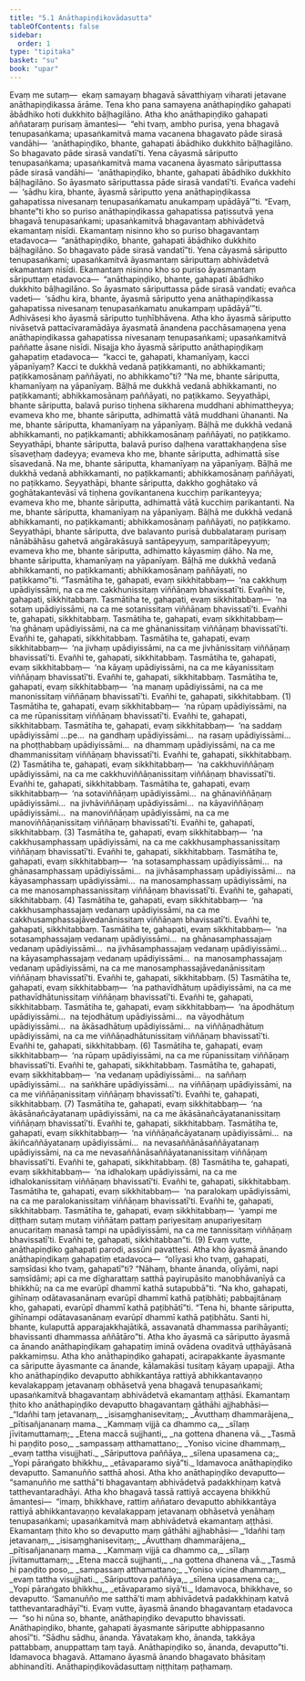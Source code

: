 ```yaml
---
title: "5.1 Anāthapiṇḍikovādasutta"
tableOfContents: false
sidebar:
  order: 1
type: "tipitaka"
basket: "su"
book: "upar"
---
```



<DynamicBreadcrumb />

<Division number="383" book="upar" bookNo="11" page="301">

<Paragraph number="1103" book="upar">
Evaṃ me sutaṃ—  ekaṃ samayaṃ bhagavā sāvatthiyaṃ viharati jetavane anāthapiṇḍikassa ārāme. Tena kho pana samayena anāthapiṇḍiko gahapati ābādhiko hoti dukkhito bāḷhagilāno. Atha kho anāthapiṇḍiko gahapati aññataraṃ purisaṃ āmantesi—  “ehi tvaṃ, ambho purisa, yena bhagavā tenupasaṅkama; upasaṅkamitvā mama vacanena bhagavato pāde sirasā vandāhi—  ‘anāthapiṇḍiko, bhante, gahapati ābādhiko dukkhito bāḷhagilāno. So bhagavato pāde sirasā vandatī’ti. Yena cāyasmā sāriputto tenupasaṅkama; upasaṅkamitvā mama vacanena āyasmato sāriputtassa pāde sirasā vandāhi—  ‘anāthapiṇḍiko, bhante, gahapati ābādhiko dukkhito bāḷhagilāno. So āyasmato sāriputtassa pāde sirasā vandatī’ti. Evañca vadehi—  ‘sādhu kira, bhante, āyasmā sāriputto yena anāthapiṇḍikassa gahapatissa nivesanaṃ tenupasaṅkamatu anukampaṃ upādāyā’”ti.
</Paragraph>

<Paragraph number="1104" book="upar">
“Evaṃ, bhante”ti kho so puriso anāthapiṇḍikassa gahapatissa paṭissutvā yena bhagavā tenupasaṅkami; upasaṅkamitvā bhagavantaṃ abhivādetvā ekamantaṃ nisīdi. Ekamantaṃ nisinno kho so puriso bhagavantaṃ etadavoca—  “anāthapiṇḍiko, bhante, gahapati ābādhiko dukkhito bāḷhagilāno. So bhagavato pāde sirasā vandatī”ti. Yena cāyasmā sāriputto tenupasaṅkami; upasaṅkamitvā āyasmantaṃ sāriputtaṃ abhivādetvā ekamantaṃ nisīdi. Ekamantaṃ nisinno kho so puriso āyasmantaṃ sāriputtaṃ etadavoca—  “anāthapiṇḍiko, bhante, gahapati ābādhiko dukkhito bāḷhagilāno. So āyasmato sāriputtassa pāde sirasā vandati; evañca vadeti—  ‘sādhu kira, bhante, āyasmā sāriputto yena anāthapiṇḍikassa gahapatissa nivesanaṃ tenupasaṅkamatu anukampaṃ upādāyā’”ti. Adhivāsesi kho āyasmā sāriputto tuṇhībhāvena.
</Paragraph>

</Division>
<Division number="384" book="upar" bookNo="11" page="302">

<Paragraph number="1105" book="upar">
Atha kho āyasmā sāriputto nivāsetvā pattacīvaramādāya āyasmatā ānandena pacchāsamaṇena yena anāthapiṇḍikassa gahapatissa nivesanaṃ tenupasaṅkami; upasaṅkamitvā paññatte āsane nisīdi. Nisajja kho āyasmā sāriputto anāthapiṇḍikaṃ gahapatiṃ etadavoca—  “kacci te, gahapati, khamanīyaṃ, kacci yāpanīyaṃ? Kacci te dukkhā vedanā paṭikkamanti, no abhikkamanti; paṭikkamosānaṃ paññāyati, no abhikkamo”ti?
</Paragraph>

<Paragraph number="1106" book="upar">
“Na me, bhante sāriputta, khamanīyaṃ na yāpanīyaṃ. Bāḷhā me dukkhā vedanā abhikkamanti, no paṭikkamanti; abhikkamosānaṃ paññāyati, no paṭikkamo. Seyyathāpi, bhante sāriputta, balavā puriso tiṇhena sikharena muddhani abhimattheyya; evameva kho me, bhante sāriputta, adhimattā vātā muddhani ūhananti. Na me, bhante sāriputta, khamanīyaṃ na yāpanīyaṃ. Bāḷhā me dukkhā vedanā abhikkamanti, no paṭikkamanti; abhikkamosānaṃ paññāyati, no paṭikkamo. Seyyathāpi, bhante sāriputta, balavā puriso daḷhena varattakhaṇḍena sīse sīsaveṭhaṃ dadeyya; evameva kho me, bhante sāriputta, adhimattā sīse sīsavedanā. Na me, bhante sāriputta, khamanīyaṃ na yāpanīyaṃ. Bāḷhā me dukkhā vedanā abhikkamanti, no paṭikkamanti; abhikkamosānaṃ paññāyati, no paṭikkamo. Seyyathāpi, bhante sāriputta, dakkho goghātako vā goghātakantevāsī vā tiṇhena govikantanena kucchiṃ parikanteyya; evameva kho me, bhante sāriputta, adhimattā vātā kucchiṃ parikantanti. Na me, bhante sāriputta, khamanīyaṃ na yāpanīyaṃ. Bāḷhā me dukkhā vedanā abhikkamanti, no paṭikkamanti; abhikkamosānaṃ paññāyati, no paṭikkamo. Seyyathāpi, bhante sāriputta, dve balavanto purisā dubbalataraṃ purisaṃ nānābāhāsu gahetvā aṅgārakāsuyā santāpeyyuṃ, samparitāpeyyuṃ; evameva kho me, bhante sāriputta, adhimatto kāyasmiṃ ḍāho. Na me, bhante sāriputta, khamanīyaṃ na yāpanīyaṃ. Bāḷhā me dukkhā vedanā abhikkamanti, no paṭikkamanti; abhikkamosānaṃ paññāyati, no paṭikkamo”ti.
</Paragraph>

</Division>
<Division number="385" book="upar" bookNo="11" page="303">

<Paragraph number="1107" book="upar">
“Tasmātiha te, gahapati, evaṃ sikkhitabbaṃ—  ‘na cakkhuṃ upādiyissāmi, na ca me cakkhunissitaṃ viññāṇaṃ bhavissatī’ti. Evañhi te, gahapati, sikkhitabbaṃ. Tasmātiha te, gahapati, evaṃ sikkhitabbaṃ—  ‘na sotaṃ upādiyissāmi, na ca me sotanissitaṃ viññāṇaṃ bhavissatī’ti. Evañhi te, gahapati, sikkhitabbaṃ. Tasmātiha te, gahapati, evaṃ sikkhitabbaṃ—  ‘na ghānaṃ upādiyissāmi, na ca me ghānanissitaṃ viññāṇaṃ bhavissatī’ti. Evañhi te, gahapati, sikkhitabbaṃ. Tasmātiha te, gahapati, evaṃ sikkhitabbaṃ—  ‘na jivhaṃ upādiyissāmi, na ca me jivhānissitaṃ viññāṇaṃ bhavissatī’ti. Evañhi te, gahapati, sikkhitabbaṃ. Tasmātiha te, gahapati, evaṃ sikkhitabbaṃ—  ‘na kāyaṃ upādiyissāmi, na ca me kāyanissitaṃ viññāṇaṃ bhavissatī’ti. Evañhi te, gahapati, sikkhitabbaṃ. Tasmātiha te, gahapati, evaṃ sikkhitabbaṃ—  ‘na manaṃ upādiyissāmi, na ca me manonissitaṃ viññāṇaṃ bhavissatī’ti. Evañhi te, gahapati, sikkhitabbaṃ. (1)
</Paragraph>

<Paragraph number="1108" book="upar">
Tasmātiha te, gahapati, evaṃ sikkhitabbaṃ—  ‘na rūpaṃ upādiyissāmi, na ca me rūpanissitaṃ viññāṇaṃ bhavissatī’ti. Evañhi te, gahapati, sikkhitabbaṃ. Tasmātiha te, gahapati, evaṃ sikkhitabbaṃ—  ‘na saddaṃ upādiyissāmi …pe…  na gandhaṃ upādiyissāmi…  na rasaṃ upādiyissāmi…  na phoṭṭhabbaṃ upādiyissāmi…  na dhammaṃ upādiyissāmi, na ca me dhammanissitaṃ viññāṇaṃ bhavissatī’ti. Evañhi te, gahapati, sikkhitabbaṃ. (2)
</Paragraph>

<Paragraph number="1109" book="upar">
Tasmātiha te, gahapati, evaṃ sikkhitabbaṃ—  ‘na cakkhuviññāṇaṃ upādiyissāmi, na ca me cakkhuviññāṇanissitaṃ viññāṇaṃ bhavissatī’ti. Evañhi te, gahapati, sikkhitabbaṃ. Tasmātiha te, gahapati, evaṃ sikkhitabbaṃ—  ‘na sotaviññāṇaṃ upādiyissāmi…  na ghānaviññāṇaṃ upādiyissāmi…  na jivhāviññāṇaṃ upādiyissāmi…  na kāyaviññāṇaṃ upādiyissāmi…  na manoviññāṇaṃ upādiyissāmi, na ca me manoviññāṇanissitaṃ viññāṇaṃ bhavissatī’ti. Evañhi te, gahapati, sikkhitabbaṃ. (3)
</Paragraph>

<Paragraph number="1110" book="upar">
Tasmātiha te, gahapati, evaṃ sikkhitabbaṃ—  ‘na cakkhusamphassaṃ upādiyissāmi, na ca me cakkhusamphassanissitaṃ viññāṇaṃ bhavissatī’ti. Evañhi te, gahapati, sikkhitabbaṃ. Tasmātiha te, gahapati, evaṃ sikkhitabbaṃ—  ‘na sotasamphassaṃ upādiyissāmi…  na ghānasamphassaṃ upādiyissāmi…  na jivhāsamphassaṃ upādiyissāmi…  na kāyasamphassaṃ upādiyissāmi…  na manosamphassaṃ upādiyissāmi, na ca me manosamphassanissitaṃ viññāṇaṃ bhavissatī’ti. Evañhi te, gahapati, sikkhitabbaṃ. (4)
</Paragraph>

<Paragraph number="1111" book="upar">
Tasmātiha te, gahapati, evaṃ sikkhitabbaṃ—  ‘na cakkhusamphassajaṃ vedanaṃ upādiyissāmi, na ca me cakkhusamphassajāvedanānissitaṃ viññāṇaṃ bhavissatī’ti. Evañhi te, gahapati, sikkhitabbaṃ. Tasmātiha te, gahapati, evaṃ sikkhitabbaṃ—  ‘na sotasamphassajaṃ vedanaṃ upādiyissāmi…  na ghānasamphassajaṃ vedanaṃ upādiyissāmi…  na jivhāsamphassajaṃ vedanaṃ upādiyissāmi…  na kāyasamphassajaṃ vedanaṃ upādiyissāmi…  na manosamphassajaṃ vedanaṃ upādiyissāmi, na ca me manosamphassajāvedanānissitaṃ viññāṇaṃ bhavissatī’ti. Evañhi te, gahapati, sikkhitabbaṃ. (5)
</Paragraph>

</Division>
<Division number="386" book="upar" bookNo="11" page="304">

<Paragraph number="1112" book="upar">
Tasmātiha te, gahapati, evaṃ sikkhitabbaṃ—  ‘na pathavīdhātuṃ upādiyissāmi, na ca me pathavīdhātunissitaṃ viññāṇaṃ bhavissatī’ti. Evañhi te, gahapati, sikkhitabbaṃ. Tasmātiha te, gahapati, evaṃ sikkhitabbaṃ—  ‘na āpodhātuṃ upādiyissāmi…  na tejodhātuṃ upādiyissāmi…  na vāyodhātuṃ upādiyissāmi…  na ākāsadhātuṃ upādiyissāmi…  na viññāṇadhātuṃ upādiyissāmi, na ca me viññāṇadhātunissitaṃ viññāṇaṃ bhavissatī’ti. Evañhi te, gahapati, sikkhitabbaṃ. (6)
</Paragraph>

<Paragraph number="1113" book="upar">
Tasmātiha te, gahapati, evaṃ sikkhitabbaṃ—  ‘na rūpaṃ upādiyissāmi, na ca me rūpanissitaṃ viññāṇaṃ bhavissatī’ti. Evañhi te, gahapati, sikkhitabbaṃ. Tasmātiha te, gahapati, evaṃ sikkhitabbaṃ—  ‘na vedanaṃ upādiyissāmi…  na saññaṃ upādiyissāmi…  na saṅkhāre upādiyissāmi…  na viññāṇaṃ upādiyissāmi, na ca me viññāṇanissitaṃ viññāṇaṃ bhavissatī’ti. Evañhi te, gahapati, sikkhitabbaṃ. (7)
</Paragraph>

<Paragraph number="1114" book="upar">
Tasmātiha te, gahapati, evaṃ sikkhitabbaṃ—  ‘na ākāsānañcāyatanaṃ upādiyissāmi, na ca me ākāsānañcāyatananissitaṃ viññāṇaṃ bhavissatī’ti. Evañhi te, gahapati, sikkhitabbaṃ. Tasmātiha te, gahapati, evaṃ sikkhitabbaṃ—  ‘na viññāṇañcāyatanaṃ upādiyissāmi…  na ākiñcaññāyatanaṃ upādiyissāmi…  na nevasaññānāsaññāyatanaṃ upādiyissāmi, na ca me nevasaññānāsaññāyatananissitaṃ viññāṇaṃ bhavissatī’ti. Evañhi te, gahapati, sikkhitabbaṃ. (8)
</Paragraph>

<Paragraph number="1115" book="upar">
Tasmātiha te, gahapati, evaṃ sikkhitabbaṃ—  ‘na idhalokaṃ upādiyissāmi, na ca me idhalokanissitaṃ viññāṇaṃ bhavissatī’ti. Evañhi te, gahapati, sikkhitabbaṃ. Tasmātiha te, gahapati, evaṃ sikkhitabbaṃ—  ‘na paralokaṃ upādiyissāmi, na ca me paralokanissitaṃ viññāṇaṃ bhavissatī’ti. Evañhi te, gahapati, sikkhitabbaṃ. Tasmātiha te, gahapati, evaṃ sikkhitabbaṃ—  ‘yampi me diṭṭhaṃ sutaṃ mutaṃ viññātaṃ pattaṃ pariyesitaṃ anupariyesitaṃ anucaritaṃ manasā tampi na upādiyissāmi, na ca me tannissitaṃ viññāṇaṃ bhavissatī’ti. Evañhi te, gahapati, sikkhitabban”ti. (9)
</Paragraph>

</Division>
<Division number="387" book="upar" bookNo="11" page="305">

<Paragraph number="1116" book="upar">
Evaṃ vutte, anāthapiṇḍiko gahapati parodi, assūni pavattesi. Atha kho āyasmā ānando anāthapiṇḍikaṃ gahapatiṃ etadavoca—  “olīyasi kho tvaṃ, gahapati, saṃsīdasi kho tvaṃ, gahapatī”ti? “Nāhaṃ, bhante ānanda, olīyāmi, napi saṃsīdāmi; api ca me dīgharattaṃ satthā payirupāsito manobhāvanīyā ca bhikkhū; na ca me evarūpī dhammī kathā sutapubbā”ti. “Na kho, gahapati, gihīnaṃ odātavasanānaṃ evarūpī dhammī kathā paṭibhāti; pabbajitānaṃ kho, gahapati, evarūpī dhammī kathā paṭibhātī”ti. “Tena hi, bhante sāriputta, gihīnampi odātavasanānaṃ evarūpī dhammī kathā paṭibhātu. Santi hi, bhante, kulaputtā apparajakkhajātikā, assavanatā dhammassa parihāyanti; bhavissanti dhammassa aññātāro”ti.
</Paragraph>

<Paragraph number="1117" book="upar">
Atha kho āyasmā ca sāriputto āyasmā ca ānando anāthapiṇḍikaṃ gahapatiṃ iminā ovādena ovaditvā uṭṭhāyāsanā pakkamiṃsu. Atha kho anāthapiṇḍiko gahapati, acirapakkante āyasmante ca sāriputte āyasmante ca ānande, kālamakāsi tusitaṃ kāyaṃ upapajji. Atha kho anāthapiṇḍiko devaputto abhikkantāya rattiyā abhikkantavaṇṇo kevalakappaṃ jetavanaṃ obhāsetvā yena bhagavā tenupasaṅkami; upasaṅkamitvā bhagavantaṃ abhivādetvā ekamantaṃ aṭṭhāsi. Ekamantaṃ ṭhito kho anāthapiṇḍiko devaputto bhagavantaṃ gāthāhi ajjhabhāsi—
</Paragraph>

<Paragraph number="1118" type="verses" book="upar">
_“Idañhi taṃ jetavanaṃ,_  
_isisaṃghanisevitaṃ;_  
_Āvutthaṃ dhammarājena,_  
_pītisañjananaṃ mama._  

</Paragraph>

<Paragraph number="1119" type="verses" book="upar">
_Kammaṃ vijjā ca dhammo ca,_  
_sīlaṃ jīvitamuttamaṃ;_  
_Etena maccā sujjhanti,_  
_na gottena dhanena vā._  

</Paragraph>

<Paragraph number="1120" type="verses" book="upar">
_Tasmā hi paṇḍito poso,_  
_sampassaṃ atthamattano;_  
_Yoniso vicine dhammaṃ,_  
_evaṃ tattha visujjhati._  

</Paragraph>

<Paragraph number="1121" type="verses" book="upar">
_Sāriputtova paññāya,_  
_sīlena upasamena ca;_  
_Yopi pāraṅgato bhikkhu,_  
_etāvaparamo siyā”ti._  

</Paragraph>

<Paragraph number="1122" book="upar">
Idamavoca anāthapiṇḍiko devaputto. Samanuñño satthā ahosi. Atha kho anāthapiṇḍiko devaputto—  “samanuñño me satthā”ti bhagavantaṃ abhivādetvā padakkhiṇaṃ katvā tatthevantaradhāyi.
</Paragraph>

</Division>
<Division number="388" book="upar" bookNo="11" page="306">

<Paragraph number="1123" book="upar">
Atha kho bhagavā tassā rattiyā accayena bhikkhū āmantesi—  “imaṃ, bhikkhave, rattiṃ aññataro devaputto abhikkantāya rattiyā abhikkantavaṇṇo kevalakappaṃ jetavanaṃ obhāsetvā yenāhaṃ tenupasaṅkami; upasaṅkamitvā maṃ abhivādetvā ekamantaṃ aṭṭhāsi. Ekamantaṃ ṭhito kho so devaputto maṃ gāthāhi ajjhabhāsi—
</Paragraph>

<Paragraph number="1124" type="verses" book="upar">
_‘Idañhi taṃ jetavanaṃ,_  
_isisaṃghanisevitaṃ;_  
_Āvutthaṃ dhammarājena,_  
_pītisañjananaṃ mama._  

</Paragraph>

<Paragraph number="1125" type="verses" book="upar">
_Kammaṃ vijjā ca dhammo ca,_  
_sīlaṃ jīvitamuttamaṃ;_  
_Etena maccā sujjhanti,_  
_na gottena dhanena vā._  

</Paragraph>

<Paragraph number="1126" type="verses" book="upar">
_Tasmā hi paṇḍito poso,_  
_sampassaṃ atthamattano;_  
_Yoniso vicine dhammaṃ,_  
_evaṃ tattha visujjhati._  

</Paragraph>

<Paragraph number="1127" type="verses" book="upar">
_Sāriputtova paññāya,_  
_sīlena upasamena ca;_  
_Yopi pāraṅgato bhikkhu,_  
_etāvaparamo siyā’ti._  

</Paragraph>

<Paragraph number="1128" book="upar">
Idamavoca, bhikkhave, so devaputto. ‘Samanuñño me satthā’ti maṃ abhivādetvā padakkhiṇaṃ katvā tatthevantaradhāyī”ti.
</Paragraph>

<Paragraph number="1129" book="upar">
Evaṃ vutte, āyasmā ānando bhagavantaṃ etadavoca—  “so hi nūna so, bhante, anāthapiṇḍiko devaputto bhavissati. Anāthapiṇḍiko, bhante, gahapati āyasmante sāriputte abhippasanno ahosī”ti. “Sādhu sādhu, ānanda. Yāvatakaṃ kho, ānanda, takkāya pattabbaṃ, anuppattaṃ taṃ tayā. Anāthapiṇḍiko so, ānanda, devaputto”ti.
</Paragraph>

<Paragraph number="1130" book="upar">
Idamavoca bhagavā. Attamano āyasmā ānando bhagavato bhāsitaṃ abhinandīti.

</Paragraph>
</Division>

<Paragraph number="1131" type="center" book="upar">
Anāthapiṇḍikovādasuttaṃ niṭṭhitaṃ paṭhamaṃ.
</Paragraph>